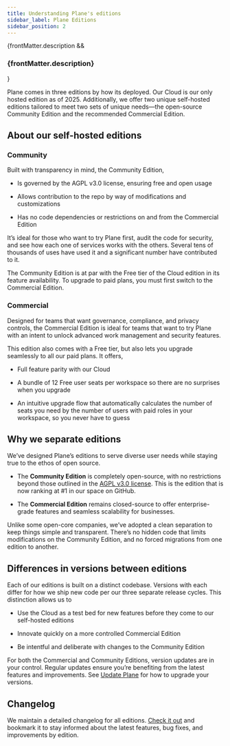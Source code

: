 ```yaml
---
title: Understanding Plane's editions
sidebar_label: Plane Editions
sidebar_position: 2
---
```


{frontMatter.description && <h3 className="description">{frontMatter.description}</h3>}

Plane comes in three editions by how its deployed. Our Cloud is our only hosted edition as of 2025. Additionally, we offer two unique self-hosted editions tailored to meet two sets of unique needs—the open-source Community Edition and the recommended Commercial Edition.

## About our self-hosted editions

### Community

Built with transparency in mind, the Community Edition,

- Is governed by the AGPL v3.0 license, ensuring free and open usage

- Allows contribution to the repo by way of modifications and customizations

- Has no code dependencies or restrictions on and from the Commercial Edition

It’s ideal for those who want to try Plane first, audit the code for security, and see how each one of services works with the others. Several tens of thousands of uses have used it and a significant number have contributed to it.

The Community Edition is at par with the Free tier of the Cloud edition in its feature availability. To upgrade to paid plans, you must first switch to the Commercial Edition.

### Commercial

Designed for teams that want governance, compliance, and privacy controls, the Commercial Edition is ideal for teams that want to try Plane with an intent to unlock advanced work management and security features.

This edition also comes with a Free tier, but also lets you upgrade seamlessly to all our paid plans. It offers,

- Full feature parity with our Cloud

- A bundle of 12 Free user seats per workspace so there are no surprises when you upgrade

- An intuitive upgrade flow that automatically calculates the number of seats you need by the number of users with paid roles in your workspace, so you never have to guess

## Why we separate editions

We’ve designed Plane’s editions to serve diverse user needs while staying true to the ethos of open source.

- The **Community Edition** is completely open-source, with no restrictions beyond those outlined in the [AGPL v3.0 license](https://github.com/makeplane/plane/blob/preview/LICENSE.txt). This is the edition that is now ranking at #1 in our space on GitHub.

- The **Commercial Edition** remains closed-source to offer enterprise-grade features and seamless scalability for businesses.

Unlike some open-core companies, we’ve adopted a clean separation to keep things simple and transparent. There’s no hidden code that limits modifications on the Community Edition, and no forced migrations from one edition to another.

## Differences in versions between editions

Each of our editions is built on a distinct codebase. Versions with each differ for how we ship new code per our three separate release cycles. This distinction allows us to

- Use the Cloud as a test bed for new features before they come to our self-hosted editions

- Innovate quickly on a more controlled Commercial Edition

- Be intentful and deliberate with changes to the Community Edition

For both the Commercial and Community Editions, version updates are in your control. Regular updates ensure you’re benefiting from the latest features and improvements. See [Update Plane](/self-hosting/manage/update/to-latest-version) for how to upgrade your versions.

## Changelog

We maintain a detailed changelog for all editions. [Check it out](https://plane.so/changelog) and bookmark it to stay informed about the latest features, bug fixes, and improvements by edition.
